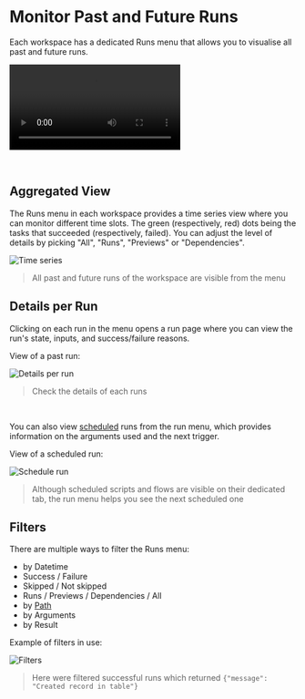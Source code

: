 
# Monitor Past and Future Runs

Each workspace has a dedicated Runs menu that allows you to visualise all past and future runs.

<video
    className="border-2 rounded-xl object-cover w-full h-full dark:border-gray-800"
    autoPlay
    loop
    controls
    id="main-video"
    src="/videos/runs-menu.mp4"
/>

<br/>

<div class="grid grid-cols-2 gap-6 mb-4">
    <DocCard
    	title="Audit Logs"
    	description="Audit logs are another feature, available in the Enterprise Edition only. They capture and record every operation and action with side-effects."
    	href="/docs/core_concepts/audit_logs"
    />
</div>


## Aggregated View

The Runs menu in each workspace provides a time series view where you can monitor different time slots. The green (respectively, red) dots being the tasks that succeeded (respectively, failed). You can adjust the level of details by picking "All", "Runs", "Previews" or "Dependencies".

![Time series](./1-runs-menu.png 'Time series')

> All past and future runs of the workspace are visible from the menu

## Details per Run

Clicking on each run in the menu opens a run page where you can view the run's state, inputs, and success/failure reasons.

View of a past run:

![Details per run](./2-detail-per-run.png 'Details per run')

> Check the details of each runs

<br/>

You can also view [scheduled](../1_scheduling/index.md) runs from the run menu, which provides information on the arguments used and the next trigger.

View of a scheduled run:

![Schedule run](./3-scheduled-run.png)

> Although scheduled scripts and flows are visible on their dedicated tab, the run menu helps you see the next scheduled one

## Filters

There are multiple ways to filter the Runs menu:

- by Datetime
- Success / Failure
- Skipped / Not skipped
- Runs / Previews / Dependencies / All
- by [Path](../../reference/index.mdx#path)
- by Arguments
- by Result

Example of filters in use:

![Filters](./4-filters.png 'Filters')

> Here were filtered successful runs which returned `{"message": "Created record in table"}`
